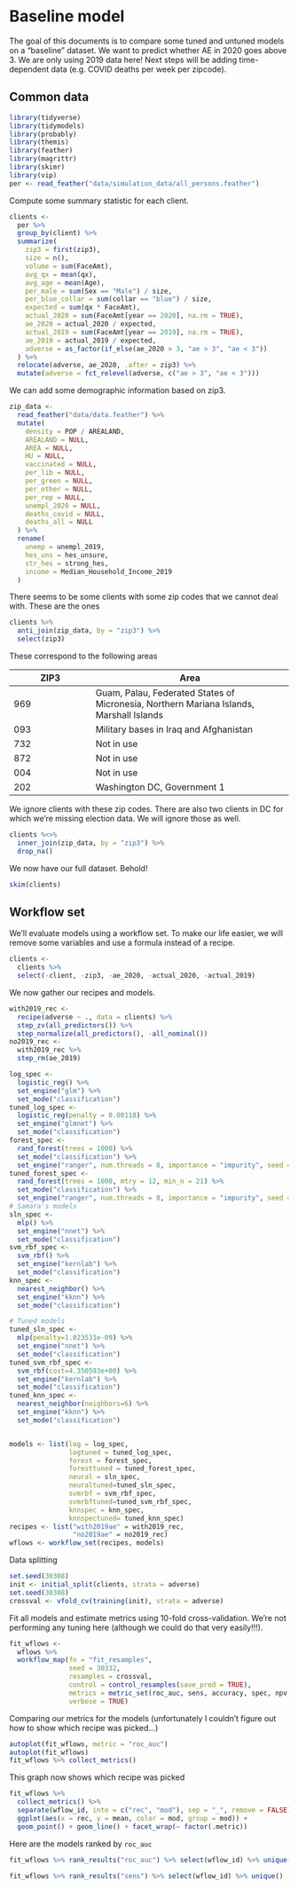# Baseline model

The goal of this documents is to compare some tuned and untuned models on a "baseline" dataset. We want to predict whether AE in 2020 goes above 3. We are only using 2019 data here! Next steps will be adding time-dependent data (e.g. COVID deaths per week per zipcode).

## Common data
```r
library(tidyverse)
library(tidymodels)
library(probably)
library(themis)
library(feather)
library(magrittr)
library(skimr)
library(vip)
per <- read_feather("data/simulation_data/all_persons.feather")
```

Compute some summary statistic for each client.
```r
clients <-
  per %>%
  group_by(client) %>%
  summarize(
    zip3 = first(zip3),
    size = n(),
    volume = sum(FaceAmt),
    avg_qx = mean(qx),
    avg_age = mean(Age),
    per_male = sum(Sex == "Male") / size,
    per_blue_collar = sum(collar == "blue") / size,
    expected = sum(qx * FaceAmt),
    actual_2020 = sum(FaceAmt[year == 2020], na.rm = TRUE),
    ae_2020 = actual_2020 / expected,
    actual_2019 = sum(FaceAmt[year == 2019], na.rm = TRUE),
    ae_2019 = actual_2019 / expected,
    adverse = as_factor(if_else(ae_2020 > 3, "ae > 3", "ae < 3"))
  ) %>%
  relocate(adverse, ae_2020, .after = zip3) %>%
  mutate(adverse = fct_relevel(adverse, c("ae > 3", "ae < 3")))
```

We can add some demographic information based on zip3.
```r
zip_data <-
  read_feather("data/data.feather") %>%
  mutate(
    density = POP / AREALAND,
    AREALAND = NULL,
    AREA = NULL,
    HU = NULL,
    vaccinated = NULL,
    per_lib = NULL,
    per_green = NULL,
    per_other = NULL,
    per_rep = NULL,
    unempl_2020 = NULL,
    deaths_covid = NULL,
    deaths_all = NULL
  ) %>%
  rename(
    unemp = unempl_2019,
    hes_uns = hes_unsure,
    str_hes = strong_hes,
    income = Median_Household_Income_2019
  )
```
There seems to be some clients with some zip codes that we cannot deal with. These are the ones
```r
clients %>%
  anti_join(zip_data, by = "zip3") %>%
  select(zip3)
```
These correspond to the following areas

ZIP3 | Area       |
-----|------------|
969  | Guam, Palau, Federated States of Micronesia, Northern Mariana Islands, Marshall Islands |
093  | Military bases in Iraq and Afghanistan |
732  | Not in use |
872  | Not in use |
004  | Not in use |
202  | Washington DC, Government 1 |

We ignore clients with these zip codes. There are also two clients in DC for which we're missing election data. We will ignore those as well.
```r
clients %<>%
  inner_join(zip_data, by = "zip3") %>%
  drop_na()
```

We now have our full dataset. Behold!
```r
skim(clients)
```

## Workflow set
We'll evaluate models using a workflow set. To make our life easier, we will remove some variables and use a formula instead of a recipe.
```r
clients <-
  clients %>%
  select(-client, -zip3, -ae_2020, -actual_2020, -actual_2019)
```

We now gather our recipes and models.
```r
with2019_rec <-
  recipe(adverse ~ ., data = clients) %>%
  step_zv(all_predictors()) %>%
  step_normalize(all_predictors(), -all_nominal())
no2019_rec <-
  with2019_rec %>%
  step_rm(ae_2019)

log_spec <-
  logistic_reg() %>%
  set_engine("glm") %>%
  set_mode("classification")
tuned_log_spec <-
  logistic_reg(penalty = 0.00118) %>%
  set_engine("glmnet") %>%
  set_mode("classification")
forest_spec <-
  rand_forest(trees = 1000) %>%
  set_mode("classification") %>%
  set_engine("ranger", num.threads = 8, importance = "impurity", seed = 123)
tuned_forest_spec <-
  rand_forest(trees = 1000, mtry = 12, min_n = 21) %>%
  set_mode("classification") %>%
  set_engine("ranger", num.threads = 8, importance = "impurity", seed = 123)
# Samara's models
sln_spec <-
  mlp() %>%
  set_engine("nnet") %>%
  set_mode("classification")
svm_rbf_spec <-
  svm_rbf() %>%
  set_engine("kernlab") %>%
  set_mode("classification")
knn_spec <-
  nearest_neighbor() %>%
  set_engine("kknn") %>%
  set_mode("classification")

# Tuned models
tuned_sln_spec <-
  mlp(penalty=1.023531e-09) %>%
  set_engine("nnet") %>%
  set_mode("classification")
tuned_svm_rbf_spec <-
  svm_rbf(cost=4.350593e+00) %>%
  set_engine("kernlab") %>%
  set_mode("classification")
tuned_knn_spec <-
  nearest_neighbor(neighbors=6) %>%
  set_engine("kknn") %>%
  set_mode("classification")


models <- list(log = log_spec,
               logtuned = tuned_log_spec,
               forest = forest_spec,
               foresttuned = tuned_forest_spec,
               neural = sln_spec,
               neuraltuned=tuned_sln_spec,
               svmrbf = svm_rbf_spec,
               svmrbftuned=tuned_svm_rbf_spec,
               knnspec = knn_spec,
               knnspectuned= tuned_knn_spec)
recipes <- list("with2019ae" = with2019_rec,
                "no2019ae" = no2019_rec)
wflows <- workflow_set(recipes, models)
```

Data splitting
```r
set.seed(30308)
init <- initial_split(clients, strata = adverse)
set.seed(30308)
crossval <- vfold_cv(training(init), strata = adverse)
```

Fit all models and estimate metrics using 10-fold cross-validation. We're not performing any tuning here (although we could do that very easily!!!).
```r
fit_wflows <-
  wflows %>%
  workflow_map(fn = "fit_resamples",
               seed = 30332,
               resamples = crossval,
               control = control_resamples(save_pred = TRUE),
               metrics = metric_set(roc_auc, sens, accuracy, spec, npv, ppv),
               verbose = TRUE)
```

Comparing our metrics for the models (unfortunately I couldn't figure out how to show which recipe was picked...)
```r
autoplot(fit_wflows, metric = "roc_auc")
autoplot(fit_wflows)
fit_wflows %>% collect_metrics()
```

This graph now shows which recipe was picked
```r
fit_wflows %>%
  collect_metrics() %>%
  separate(wflow_id, into = c("rec", "mod"), sep = "_", remove = FALSE) %>%
  ggplot(aes(x = rec, y = mean, color = mod, group = mod)) +
  geom_point() + geom_line() + facet_wrap(~ factor(.metric))
```



Here are the models ranked by `roc_auc`
```r
fit_wflows %>% rank_results("roc_auc") %>% select(wflow_id) %>% unique()
```
```r
fit_wflows %>% rank_results("sens") %>% select(wflow_id) %>% unique()
```


